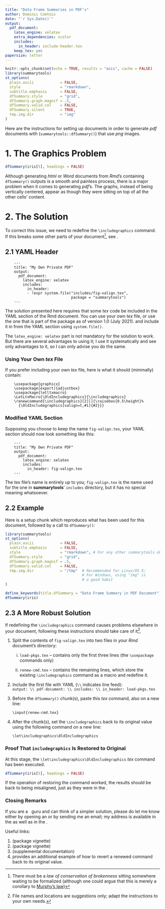```yaml
---
title: "Data Frame Summaries in PDF's"
author: Dominic Comtois
date: "`r Sys.Date()`"
output:
  pdf_document: 
    latex_engine: xelatex
    extra_dependencies: xcolor
    includes:
      in_header: include-header.tex
    keep_tex: yes
papersize: letter
---
```


\definecolor{MidnightBlue}{HTML}{2E74B5}

```r
knitr::opts_chunk$set(echo = TRUE, results = "asis", cache = FALSE)
library(summarytools)
st_options(
  plain.ascii            = FALSE, 
  style                  = "rmarkdown", 
  subtitle.emphasis      = FALSE,
  dfSummary.style        = "grid",
  dfSummary.graph.magnif = .5,
  dfSummary.valid.col    = FALSE,
  dfSummary.silent       = TRUE, 
  tmp.img.dir            = "img"
)
```

Here are the instructions for setting up [\color{MidnightBlue}{\emph{R
Markdown}}](https://rmarkdown.rstudio.com/) documents in order to generate *pdf*
documents with [\color{MidnightBlue}{data frame
summaries}](https://cran.r-project.org/web/packages/summarytools/vignettes/introduction.html#data-frame-summaries-dfsummary)
(`summarytools::dfSummary()`) that use *png* images.

# 1. The Graphics Problem {#problem}

```r
dfSummary(iris[5], headings = FALSE)
```

Although generating *html* or *Word* documents from *Rmd*'s containing
`dfSummary()` outputs is a smooth and painless process, there is a major problem
when it comes to generating *pdf*'s. The graphs, instead of being vertically
centered, appear as though they were sitting on top of all the other cells'
content.

\input{include-renew-cmd.tex}

# 2. The Solution

To correct this issue, we need to redefine the `\includegraphics` command. If
this breaks some other parts of your document[^1], see
[\color{MidnightBlue}{section 2.3}](#robust).

[^1]: There must be a *law of conservation of brokenness* sitting somewhere
    waiting to be formalized (although one could argue that this is merely a
    corollary to [Murphy's law](https://en.wikipedia.org/wiki/Murphy%27s_law))

## 2.1 YAML Header

        ---
        title: "My Own Private PDF"
        output: 
          pdf_document: 
            latex_engine: xelatex
            includes:
              in_header: 
              - !expr system.file("includes/fig-valign.tex",
                                  package = "summarytools")
        ---

The solution presented here requires that some *tex* code be included in the
YAML section of the Rmd document. You can use your own *tex* file, or use the
one that is part of the package as of version 1.0 (July 2021). and include it in
from the YAML section using `system.file()`.

The `latex_engine: xelatex` part is not mandatory for the solution to work. But
there are several advantages to using it; I use it systematically and see only
advantages to it, so I can only advise you do the same.

### Using Your Own *tex* File

If you prefer including your own *tex* file, here is what it should (minimally)
contain:

        \usepackage{graphicx}
        \usepackage[export]{adjustbox}
        \usepackage{letltxmacro}
        \LetLtxMacro{\OldIncludegraphics}{\includegraphics}
        \renewcommand{\includegraphics}[2][]{\raisebox{0.5\height}%
          {\OldIncludegraphics[valign=t,#1]{#2}}}

### Modified YAML Section

Supposing you choose to keep the name `fig-valign.tex`, your YAML section should
now look something like this:

        ---
        title: "My Own Private PDF"
        output: 
          pdf_document: 
            latex_engine: xelatex
            includes:
              in_header: fig-valign.tex
        ---

The *tex* file's name is entirely up to you; `fig-valign.tex` is the name used
for the one in **summarytools**' `includes` directory, but it has no special
meaning whatsoever.

## 2.2 Example

Here is a setup chunk which reproduces what has been used for this document,
followed by a call to `dfSummary()`:

```r
library(summarytools)
st_options(
  plain.ascii            = FALSE, 
  subtitle.emphasis      = FALSE,
  style                  = "rmarkdown", # For any other summarytools objects 
  dfSummary.style        = "grid",
  dfSummary.graph.magnif = .5,
  dfSummary.valid.col    = FALSE,
  tmp.img.dir            = "/tmp"  # Recommended for Linux/OS X;
                                   # For Windows, using "img" is
                                   # a good habit 
)

define_keywords(title.dfSummary = "Data Frame Summary in PDF Document")
dfSummary(iris)
```

## 2.3 A More Robust Solution {#robust}

If redefining the `\includegraphics` command causes problems elsewhere in your
document, following these instructions should take care of it[^2].

[^2]: File names and locations are suggestions only; adapt the instructions to
    your own needs.

1.  Split the contents of `fig-valign.tex` into two files in your *Rmd*
    document's directory:

    i.  `load-pkgs.tex` -- contains only the first three lines (the
        `\usepackage` commands only)

    ii. `renew-cmd.tex` -- contains the remaining lines, which store the
        existing `\includegraphics` command as a macro and redefine it.

2.  Include the first file with YAML (`\\` indicates line feed):\
    `output: \\ pdf-document: \\ includes: \\ in_header: load-pkgs.tex`

3.  Before the `dfSummary()` chunk(s), paste this *tex* command, also on a new
    line:

        \input{renew-cmd.tex}

4.  After the chunk(s), set the `\includegraphics` back to its original value
    using the following command on a new line:

        \let\includegraphics\OldIncludegraphics

### Proof That `includegraphics` Is Restored to Original

\let\includegraphics\OldIncludegraphics

At this stage, the `\let\includegraphics\OldIncludegraphics` *tex* command has
been executed.

```r
dfSummary(iris[5], headings = FALSE)
```

If the operation of restoring the command worked, the results should be back to
being misaligned, just as they were in the
[\color{MidnightBlue}{very first section}](#problem).

### Closing Remarks

If you are a \LaTeX  guru and can think of a simpler solution, please do let me
know either by opening an
[\color{MidnightBlue}{issue}](https://github.com/dcomtois/summarytools/issues)
or by sending me an email; my address is available in the
[\color{MidnightBlue}{package's GitHub
page}](https://github.com/dcomtois/summarytools) as well as in the
[\color{MidnightBlue}{package's auto-generated pdf manual}](https://cran.r-project.org/web/packages/summarytools/summarytools.pdf).

Useful links:

1.  [\color{MidnightBlue}{Introduction to summarytools}](https://cran.r-project.org/web/packages/summarytools/vignettes/introduction.html)
    (package vignette)
2.  [\color{MidnightBlue}{Summarytools in R Markdown Documents}](https://cran.r-project.org/web/packages/summarytools/vignettes/rmarkdown.html)
    (package vignette)
3.  [\color{MidnightBlue}{Custom Statistics in dfSummary}](https://raw.githubusercontent.com/dcomtois/summarytools/dev-current/doc/Custom-Statistics-in-dfSummary.pdf)
    (supplemental documentation)
4.  [\color{MidnightBlue}{This StackOverflow question}](https://stackoverflow.com/questions/5845887/how-do-i-use-renewcommand-to-get-back-my-greek-letters)
    provides an additional example of how to revert a renewed command back to
    its original value.
